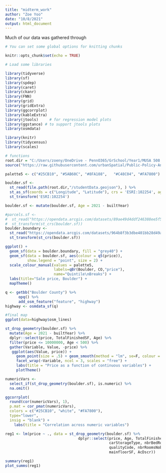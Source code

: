 ```yaml
---
title: "midterm_work"
author: "Zoe Yoo"
date: "10/8/2021"
output: html_document
---
```






Much of our data was gathered through 


```r

# You can set some global options for knitting chunks

knitr::opts_chunk$set(echo = TRUE)

# Load some libraries

library(tidyverse)
library(sf)
library(spdep)
library(caret)
library(ckanr)
library(FNN)
library(grid)
library(gridExtra)
library(ggcorrplot)
library(kableExtra)
library(jtools)     # for regression model plots
library(ggstance) # to support jtools plots
library(osmdata)

library(knitr)
library(tidycensus)
library(scales)

# functions
root.dir = "C:/Users/zoeny/OneDrive - PennO365/GrSchool/Year1/MUSA 508 Public Policy Analytics/MUSA508/MUSA_Midterm"
source("https://raw.githubusercontent.com/urbanSpatial/Public-Policy-Analytics-Landing/master/functions.r")

palette5 <- c("#25CB10", "#5AB60C", "#8FA108",   "#C48C04", "#FA7800")

```

```r
boulder.sf <- 
  st_read(file.path(root.dir,"/studentData.geojson"), ) %>% 
  st_as_sf(coords = c("Longitude", "Latitude"), crs = 'ESRI:102254', agr = "constant") %>%
  st_transform('ESRI:102254')

boulder.sf <- mutate(boulder.sf, Age = 2021 - builtYear) 

#parcels.sf <- 
#  st_read("https://opendata.arcgis.com/datasets/89ae49d4ddf246388ee5f5e952aa84db_0.geojson") %>% 
#  st_transform(st_crs(boulder.sf))
boulder.boundary <- 
  st_read("https://opendata.arcgis.com/datasets/964b8f3b3dbe401bb28d49ac93d29dc4_0.geojson") %>%
  st_transform(st_crs(boulder.sf))

```

```r

ggplot() +
  geom_sf(data = boulder.boundary, fill = "grey40") +
  geom_sf(data = boulder.sf, aes(colour = q5(price)), 
          show.legend = "point", size = 2) +
  scale_colour_manual(values = palette5,
                      labels=qBr(Boulder, CO,"price"),
                      name="Quintile\nBreaks") +
  labs(title="Sale price, Boulder") +
  mapTheme()

q <- getbb("Boulder County") %>%
      opq() %>%
      add_osm_feature("feature", "highway")
highway <- osmdata_sf(q)

#final map
ggplot(data=highway$osm_lines)
```

```r

st_drop_geometry(boulder.sf) %>% 
  mutate(Age = 2021 - builtYear) %>%
  dplyr::select(price, TotalFinishedSF, Age) %>%
  filter(price <= 10000000, Age < 500) %>%
  gather(Variable, Value, -price) %>% 
   ggplot(aes(Value, price)) +
     geom_point(size = .5) + geom_smooth(method = "lm", se=F, colour = "#FA7800") +
     facet_wrap(~Variable, ncol = 3, scales = "free") +
     labs(title = "Price as a function of continuous variables") +
     plotTheme()

```

```r
numericVars <- 
  select_if(st_drop_geometry(boulder.sf), is.numeric) %>% 
  na.omit()

ggcorrplot(
  round(cor(numericVars), 1), 
  p.mat = cor_pmat(numericVars),
  colors = c("#25CB10", "white", "#FA7800"),
  type="lower",
  insig = "blank") +  
    labs(title = "Correlation across numeric variables") 

```


```r
reg1 <- lm(price ~ ., data = st_drop_geometry(boulder.sf) %>% 
                                 dplyr::select(price, Age, TotalFinishedSF, designCodeDscr, 
                                               carStorageType, nbrBedRoom, bsmtType,
                                               qualityCode, nbrRoomsNobath, nbrFullBaths, 
                                               mainfloorSF, AcDscr))

summary(reg1)
plot_summs(reg1)
```

```r


```